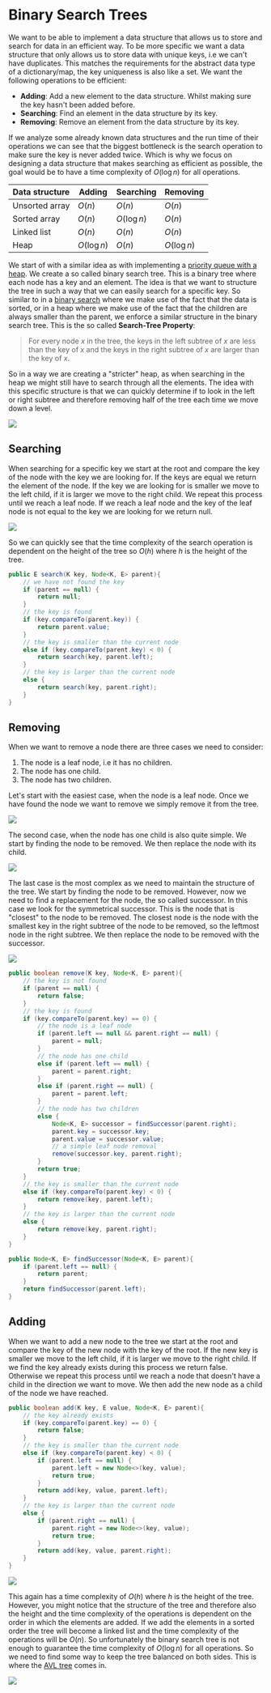 
# Binary Search Trees

We want to be able to implement a data structure that allows us to store and search for data in an efficient way. To be more specific 
we want a data structure that only allows us to store data with unique keys, i.e we can't have duplicates. This matches the requirements 
for the abstract data type of a dictionary/map, the key uniqueness is also like a set. 
We want the following operations to be efficient:
- **Adding**: Add a new element to the data structure. Whilst making sure the key hasn't been added before.
- **Searching**: Find an element in the data structure by its key.
- **Removing**: Remove an element from the data structure by its key. 

If we analyze some already known data structures and the run time of their operations we can see that the biggest bottleneck is the search operation 
to make sure the key is never added twice. Which is why we focus on designing a data structure that makes searching as efficient as possible, the goal 
would be to have a time complexity of $O(\log n)$ for all operations.

| Data structure | Adding | Searching | Removing |
|----------------|--------|-----------|----------|
| Unsorted array | $O(n)$ | $O(n)$ | $O(n)$ |
| Sorted array | $O(n)$ | $O(\log n)$ | $O(n)$ |
| Linked list | $O(n)$ | $O(n)$ | $O(n)$ |
| Heap | $O(\log n)$ | $O(n)$ | $O(\log n)$ |

We start of with a similar idea as with implementing a [priority queue with a heap](/digitalGarden/cs/algorithmsDataStructures/trees/heaps). 
We create a so called binary search tree. This is a binary tree where each node has a key and an element. The idea is that we want to structure 
the tree in such a way that we can easily search for a specific key. So similar to in a [binary search](/digitalGarden/cs/algorithmsDataStructures/searching/binarySearch)
where we make use of the fact that the data is sorted, or in a heap where we make use of the fact that the children are always smaller than the 
parent, we enforce a similar structure in the binary search tree. This is the so called **Search-Tree Property**:

> For every node $x$ in the tree, the keys in the left subtree of $x$ are less than the key of $x$ and the keys in the right subtree of $x$ are
> larger than the key of $x$.

So in a way we are creating a "stricter" heap, as when searching in the heap we might still have to search through all the elements. The idea with 
this specific structure is that we can quickly determine if to look in the left or right subtree and therefore removing half of the tree each time 
we move down a level.

<Image
    src="/cs/treesBinarySearchInOrder.png"
    caption="A simple binary search tree."
/>

## Searching 

When searching for a specific key we start at the root and compare the key of the node with the key we are looking for. If the keys are equal we 
return the element of the node. If the key we are looking for is smaller we move to the left child, if it is larger we move to the right child. We 
repeat this process until we reach a leaf node. If we reach a leaf node and the key of the leaf node is not equal to the key we are looking for we 
return null. 

<Image
    src="/cs/algdBinarySearchTreeSearching.png"
    caption="The search operation in a binary search tree."
    width={600}
/>

So we can quickly see that the time complexity of the search operation is dependent on the height of the tree so $O(h)$ where $h$ is the height of 
the tree. 

```java 
public E search(K key, Node<K, E> parent){
    // we have not found the key
    if (parent == null) {
        return null;
    }
    // the key is found
    if (key.compareTo(parent.key)) {
        return parent.value;
    }
    // the key is smaller than the current node
    else if (key.compareTo(parent.key) < 0) {
        return search(key, parent.left);
    }
    // the key is larger than the current node
    else {
        return search(key, parent.right);
    }
}
```

## Removing

When we want to remove a node there are three cases we need to consider:
1. The node is a leaf node, i.e it has no children.
2. The node has one child.
3. The node has two children.

Let's start with the easiest case, when the node is a leaf node. Once we have found the node we want to remove we simply remove it from the tree.

<Image
    src="/cs/treesBinarySearchRemoveLeaf.png"
    caption="A binary tree."
/>

The second case, when the node has one child is also quite simple. We start by finding the node to be removed. We then replace the node with 
its child.

<Image
    src="/cs/treesBinarySearchRemove1Child.png"
    caption="A binary tree."
/>

The last case is the most complex as we need to maintain the structure of the tree. We start by finding the node to be removed. However, now we 
need to find a replacement for the node, the so called successor. In this case we look for the symmetrical successor. This is the node 
that is "closest" to the node to be removed. The closest node is the node with the smallest key in the right subtree of the node to be removed, 
so the leftmost node in the right subtree. We then replace the node to be removed with the successor.

<Image
    src="/cs/treesBinarySearchRemove2Children.png"
    caption="A binary tree."
/>

```java	
public boolean remove(K key, Node<K, E> parent){
    // the key is not found
    if (parent == null) {
        return false;
    }
    // the key is found
    if (key.compareTo(parent.key) == 0) {
        // the node is a leaf node
        if (parent.left == null && parent.right == null) {
            parent = null;
        }
        // the node has one child
        else if (parent.left == null) {
            parent = parent.right;
        }
        else if (parent.right == null) {
            parent = parent.left;
        }
        // the node has two children
        else {
            Node<K, E> successor = findSuccessor(parent.right);
            parent.key = successor.key;
            parent.value = successor.value;
            // a simple leaf node removal
            remove(successor.key, parent.right); 
        }
        return true;
    }
    // the key is smaller than the current node
    else if (key.compareTo(parent.key) < 0) {
        return remove(key, parent.left);
    }
    // the key is larger than the current node
    else {
        return remove(key, parent.right);
    }
}

public Node<K, E> findSuccessor(Node<K, E> parent){
    if (parent.left == null) {
        return parent;
    }
    return findSuccessor(parent.left);
}
```

## Adding 

When we want to add a new node to the tree we start at the root and compare the key of the new node with the key of the root. If the new key is 
smaller we move to the left child, if it is larger we move to the right child. If we find the key already exists during this process we return false. 
Otherwise we repeat this process until we reach a node that doesn't have a child in the direction we want to move. We then add the new node as a 
child of the node we have reached.

```java	
public boolean add(K key, E value, Node<K, E> parent){
    // the key already exists
    if (key.compareTo(parent.key) == 0) {
        return false;
    }
    // the key is smaller than the current node
    else if (key.compareTo(parent.key) < 0) {
        if (parent.left == null) {
            parent.left = new Node<>(key, value);
            return true;
        }
        return add(key, value, parent.left);
    }
    // the key is larger than the current node
    else {
        if (parent.right == null) {
            parent.right = new Node<>(key, value);
            return true;
        }
        return add(key, value, parent.right);
    }
}
```

<Image
    src="/cs/algdBinarySearchTreeAdding.png"
    caption="The add operation in a binary search tree."
    width={400}
/>

This again has a time complexity of $O(h)$ where $h$ is the height of the tree. However, you might notice that the structure of the tree and 
therefore also the height and the time complexity of the operations is dependent on the order in which the elements are added. If we add the 
elements in a sorted order the tree will become a linked list and the time complexity of the operations will be $O(n)$. So unfortunately the 
binary search tree is not enough to guarantee the time complexity of $O(\log n)$ for all operations. So we need to find some way to keep 
the tree balanced on both sides. This is where the [AVL tree](/digitalGarden/cs/algorithmsDataStructures/trees/avlTrees) comes in.

<Image
    src="/cs/algdBinarySearchTreeAddingOrder.png"
    caption="The order in which the elements are added to the tree affects the structure of the tree."
    width={500}
/>
